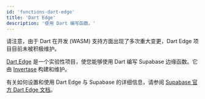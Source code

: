 ```yaml
---
id: 'functions-dart-edge'
title: 'Dart Edge'
description: '使用 Dart 编写函数。'
---
```


<Admonition type="caution">

请注意，由于 Dart 在开发 (WASM) 支持方面出现了多次重大变更，Dart Edge 项目目前未被积极维护。

</Admonition>

[Dart Edge](https://docs.dartedge.dev/) 是一个实验性项目，使您能够使用 Dart 编写 Supabase 边缘函数。它由 [Invertase](https://invertase.io/) 构建和维护。

有关如何设置和使用 Dart Edge 与 Supabase 的详细信息，请参阅 [Supabase 官方 Dart Edge 文档](https://invertase.docs.page/dart_edge/platform/supabase)。
